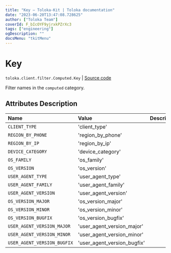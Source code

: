 ```yaml
---
title: "Key — Toloka-Kit | Toloka documentation"
date: "2023-06-20T13:47:08.728625"
author: ["Toloka Team"]
coverId: F_bIcOYF9yjrxkPZrXc3
tags: ["engineering"]
ogDescription: ""
docsMenu: "tkitMenu"
---
```


# Key

`toloka.client.filter.Computed.Key` | [Source code](https://github.com/Toloka/toloka-kit/blob/v1.2.0/src/client/filter.py#L203)

Filter names in the `computed` category.

## Attributes Description

| Name | Value | Description |
| :------| :-----------| :----------| 
`CLIENT_TYPE`|'client_type'|
`REGION_BY_PHONE`|'region_by_phone'|
`REGION_BY_IP`|'region_by_ip'|
`DEVICE_CATEGORY`|'device_category'|
`OS_FAMILY`|'os_family'|
`OS_VERSION`|'os_version'|
`USER_AGENT_TYPE`|'user_agent_type'|
`USER_AGENT_FAMILY`|'user_agent_family'|
`USER_AGENT_VERSION`|'user_agent_version'|
`OS_VERSION_MAJOR`|'os_version_major'|
`OS_VERSION_MINOR`|'os_version_minor'|
`OS_VERSION_BUGFIX`|'os_version_bugfix'|
`USER_AGENT_VERSION_MAJOR`|'user_agent_version_major'|
`USER_AGENT_VERSION_MINOR`|'user_agent_version_minor'|
`USER_AGENT_VERSION_BUGFIX`|'user_agent_version_bugfix'|